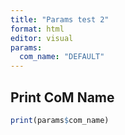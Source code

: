 ```yaml
---
title: "Params test 2"
format: html
editor: visual
params:
  com_name: "DEFAULT"
---
```


## Print CoM Name

```r
print(params$com_name)
```
